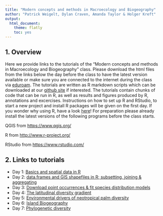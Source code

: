 ```yaml
---
title: "Modern concepts and methods in Macroecology and Biogeography"
author: "Patrick Weigelt, Dylan Craven, Amanda Taylor & Holger Kreft"
output: 
  html_document: 
    theme: flatly
    toc: yes
---
```


## 1. Overview

Here we provide links to the tutorials of the "Modern concepts and methods in Macroecology and Biogeography" class. Please download the html files from the links below the day before the class to have the latest version available or make sure you are connected to the internet during the class via [eduroam](https://www.gwdg.de/network-services/setting-up-eduroam). The tutorials are written as R markdown scripts which can be downloaded at our [github site](https://github.com/patrickweigelt/MCMMB) if interested. The tutorials contain chunks of code that can be run in R, as well as results and figures produced by R, annotations and excercises. Instructions on how to set up R and RStudio, to start a new project and install R packages will be given on the first day. If you wonder why using R, have a look [here](Day1_WhyR.html)! For preparation please already install the latest versions of the following programs before the class starts. 



QGIS from <https://www.qgis.org/>

R from <http://www.r-project.org/>

RStudio from <https://www.rstudio.com/>


## 2. Links to tutorials

* Day 1: [Basics and spatial data in R](Day1.html)
* Day 2: [data.frames and GIS shapefiles in R; subsetting, joining & aggregating](Day2.html)
* Day 3: [Download point occurrences & fit species distribution models](Day3.html)
* Day 4: [The latitudinal diversity gradient](Day4.html)
* Day 5: [Environmental drivers of neotropical palm diversity](Day5.html)
* Day 6: [Island Biogeography](Day6.html)
* Day 7: [Phylogenetic diversity](Day7.html)





